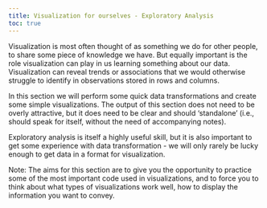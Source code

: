 ```yaml
---
title: Visualization for ourselves - Exploratory Analysis
toc: true
---
```


Visualization is most often thought of as something we do for other people, to share some piece of knowledge we have. But equally important is the role visualization can play in us learning something about our data. Visualization can reveal trends or associations that we would otherwise struggle to identify in observations stored in rows and columns. 

In this section we will perform some quick data transformations and create some simple visualizations. The output of this section does not need to be overly attractive, but it does need to be clear and should 'standalone' (i.e., should speak for itself, without the need of accompanying notes).

Exploratory analysis is itself a highly useful skill, but it is also important to get some experience with data transformation - we will only rarely be lucky enough to get data in a format for visualization.

Note: The aims for this section are to give you the opportunity to practice some of the most important code used in visualizations, and to force you to think about what types of visualizations work well, how to display the information you want to convey.
